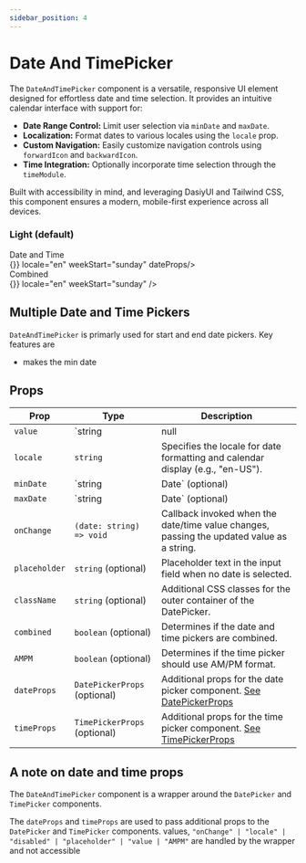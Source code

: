 ```yaml
---
sidebar_position: 4
---
```

# Date And TimePicker



The `DateAndTimePicker` component is a versatile, responsive UI element designed for effortless date and time selection. It provides an intuitive calendar interface with support for:
- **Date Range Control:** Limit user selection via `minDate` and `maxDate`.
- **Localization:** Format dates to various locales using the `locale` prop.
- **Custom Navigation:** Easily customize navigation controls using `forwardIcon` and `backwardIcon`.
- **Time Integration:** Optionally incorporate time selection through the `timeModule`.

Built with accessibility in mind, and leveraging DasiyUI and Tailwind CSS, this component ensures a modern, mobile-first experience across all devices.

### Light (default)
<div className="flex md:flex-row flex-col gap-4">
    <div data-theme="light" className="rounded-2xl w-48" style={{ width: "390px" }} >
        <div className="opacity-50 text-xs">Date and Time</div>
        <DateAndTimePicker value="2025-01-01 12:00" onChange={() => {}} locale="en" weekStart="sunday" dateProps/>
    </div>
    <div data-theme="light" className="rounded-2xl w-48" style={{ width: "390px" }} >
        <div className="opacity-50 text-xs">Combined</div>
        <DateAndTimePicker value="2025-01-01 12:00" combined onChange={() => {}} locale="en" weekStart="sunday" />
    </div>
</div>


## Multiple Date and Time Pickers 
`DateAndTimePicker` is primarly used for start and end date pickers.
Key features are
* makes the min date 

<MultipleDateAndTimePickerExample />


## Props

| Prop               | Type                                        | Description                                                                                                   |
| ------------------ | ------------------------------------------- | ------------------------------------------------------------------------------------------------------------- |
| `value`            | `string | null | undefined | Date`                             | The current selected date/time value. Can be a string, null, undefined, or a Date object.                     |
| `locale`           | `string`                                    | Specifies the locale for date formatting and calendar display (e.g., "en-US").                                |
| `minDate`          | `string | Date` (optional)                  | The minimum selectable date. Limits selection to dates on or after this value.                                |
| `maxDate`          | `string | Date` (optional)                  | The maximum selectable date. Limits selection to dates on or before this value.                               |
| `onChange`         | `(date: string) => void`                    | Callback invoked when the date/time value changes, passing the updated value as a string.                     |
| `placeholder`      | `string` (optional)                         | Placeholder text in the input field when no date is selected.                                                 |
| `className`        | `string` (optional)                         | Additional CSS classes for the outer container of the DatePicker.                                             |
| `combined`         | `boolean` (optional)                        | Determines if the date and time pickers are combined.                                                         |
| `AMPM`             | `boolean` (optional)                        | Determines if the time picker should use AM/PM format.                                                        |
| `dateProps`        | `DatePickerProps` (optional)                | Additional props for the date picker component. [See DatePickerProps](/datepicker)                                  |
| `timeProps`        | `TimePickerProps` (optional)                | Additional props for the time picker component. [See TimePickerProps](/timepicker)                                  |


## A note on date and time props

The `DateAndTimePicker` component is a wrapper around the `DatePicker` and `TimePicker` components.

The `dateProps` and `timeProps` are used to pass additional props to the `DatePicker` and `TimePicker` components.
values, `"onChange" | "locale" | "disabled" | "placeholder" | "value | "AMPM"` are handled by the wrapper and not accessible 

